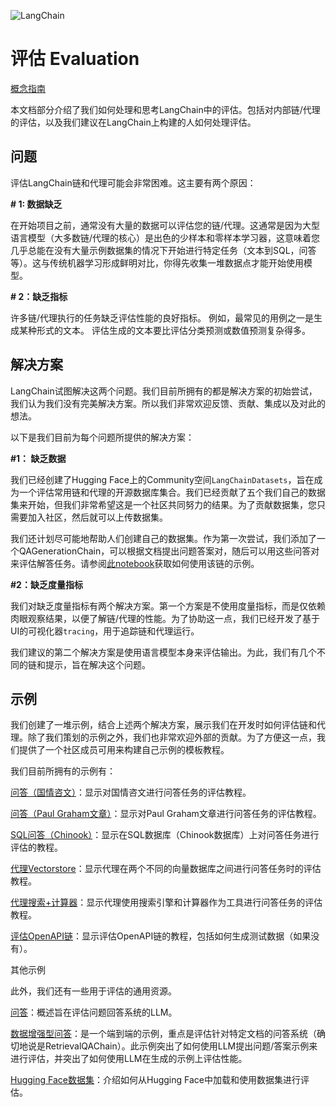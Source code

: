 

<Head>
  <script>
    {
      `(function() {
         var _hmt = _hmt || [];
(function() {
  var hm = document.createElement("script");
  hm.src = "https://hm.baidu.com/hm.js?e60fb290e204e04c5cb6f79b0ac1e697";
  var s = document.getElementsByTagName("script")[0]; 
  s.parentNode.insertBefore(hm, s);
})();
       })();`
    }
  </script>
</Head>

![LangChain](https://pica.zhimg.com/50/v2-56e8bbb52aa271012541c1fe1ceb11a2_r.gif)

评估 Evaluation
===========================================================






>
>
[概念指南](https://docs.langchain.com/docs/use-cases/evaluation)
>
>




本文档部分介绍了我们如何处理和思考LangChain中的评估。包括对内部链/代理的评估，以及我们建议在LangChain上构建的人如何处理评估。



问题
-------------------------------------------------------------



评估LangChain链和代理可能会非常困难。这主要有两个原因：



**# 1: 数据缺乏**



在开始项目之前，通常没有大量的数据可以评估您的链/代理。这通常是因为大型语言模型（大多数链/代理的核心）是出色的少样本和零样本学习器，这意味着您几乎总能在没有大量示例数据集的情况下开始进行特定任务（文本到SQL，问答等）。这与传统机器学习形成鲜明对比，你得先收集一堆数据点才能开始使用模型。


**# 2：缺乏指标**

许多链/代理执行的任务缺乏评估性能的良好指标。
例如，最常见的用例之一是生成某种形式的文本。
评估生成的文本要比评估分类预测或数值预测复杂得多。



解决方案
---------------------------------------------------------------


LangChain试图解决这两个问题。我们目前所拥有的都是解决方案的初始尝试，我们认为我们没有完美解决方案。所以我们非常欢迎反馈、贡献、集成以及对此的想法。

以下是我们目前为每个问题所提供的解决方案：


**#1： 缺乏数据**

我们已经创建了Hugging Face上的Community空间`LangChainDatasets`，旨在成为一个评估常用链和代理的开源数据库集合。我们已经贡献了五个我们自己的数据集来开始，但我们非常希望这是一个社区共同努力的结果。为了贡献数据集，您只需要加入社区，然后就可以上传数据集。

我们还计划尽可能地帮助人们创建自己的数据集。作为第一次尝试，我们添加了一个QAGenerationChain，可以根据文档提出问题答案对，随后可以用这些问答对来评估解答任务。请参阅[此notebook](./evaluation/qa_generation)获取如何使用该链的示例。


**#2：缺乏度量指标**

我们对缺乏度量指标有两个解决方案。第一个方案是不使用度量指标，而是仅依赖肉眼观察结果，以便了解链/代理的性能。为了协助这一点，我们已经开发了基于UI的可视化器`tracing`，用于追踪链和代理运行。

我们建议的第二个解决方案是使用语言模型本身来评估输出。为此，我们有几个不同的链和提示，旨在解决这个问题。

示例
---------------------------------------------------------------

我们创建了一堆示例，结合上述两个解决方案，展示我们在开发时如何评估链和代理。除了我们策划的示例之外，我们也非常欢迎外部的贡献。为了方便这一点，我们提供了一个社区成员可用来构建自己示例的模板教程。

我们目前所拥有的示例有：

[问答（国情咨文）](./evaluation/qa_benchmarking_sota)：显示对国情咨文进行问答任务的评估教程。

[问答（Paul Graham文章）](./evaluation/qa_benchmarking_pg)：显示对Paul Graham文章进行问答任务的评估教程。

[SQL问答（Chinook）](./evaluation/sql_qa_benchmarking_chinook)：显示在SQL数据库（Chinook数据库）上对问答任务进行评估的教程。

[代理Vectorstore](./evaluation/agent_vectordb_sota_pg)：显示代理在两个不同的向量数据库之间进行问答任务时的评估教程。

[代理搜索+计算器](./evaluation/agent_benchmarking)：显示代理使用搜索引擎和计算器作为工具进行问答任务的评估教程。

[评估OpenAPI链](./evaluation/openapi_eval)：显示评估OpenAPI链的教程，包括如何生成测试数据（如果没有）。

其他示例

此外，我们还有一些用于评估的通用资源。

[问答](./evaluation/question_answering)：概述旨在评估问题回答系统的LLM。

[数据增强型问答](./evaluation/data_augmented_question_answering)：是一个端到端的示例，重点是评估针对特定文档的问答系统（确切地说是RetrievalQAChain）。此示例突出了如何使用LLM提出问题/答案示例来进行评估，并突出了如何使用LLM在生成的示例上评估性能。

[Hugging Face数据集](./evaluation/huggingface_datasets)：介绍如何从Hugging Face中加载和使用数据集进行评估。